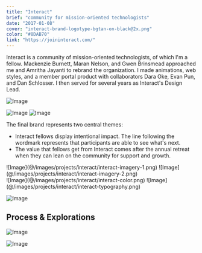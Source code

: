 ```yaml
---
title: "Interact"
brief: "community for mission-oriented technologists"
date: "2017-01-08"
cover: "interact-brand-logotype-bgtan-on-black@2x.png"
color: "#8DAB70"
link: "https://joininteract.com/"
---
```


Interact is a community of mission-oriented technologists, of which I'm a fellow. Mackenzie Burnett, Maran Nelson, and Gwen Brinsmead approached me and Amritha Jayanti to rebrand the organization. I made animations, web styles, and a member portal product with collaborators Dara Oke, Evan Pun, and Dan Schlosser. I then served for several years as Interact's Design Lead.

![Image](@/images/projects/interact/interact-brand-animation.gif)

![Image](@/images/projects/interact/interact-logotype.png)
![Image](@/images/projects/interact/interact-icon.png)

The final brand represents two central themes:

- Interact fellows display intentional impact. The line following the wordmark represents that participants are able to see what's next.
- The value that fellows get from Interact comes after the annual retreat when they can lean on the community for support and growth.

<div class="columns-2">
	![Image](@/images/projects/interact/interact-imagery-1.png)
	![Image](@/images/projects/interact/interact-imagery-2.png)
</div>

<div class="columns-2">
	![Image](@/images/projects/interact/interact-color.png)
	![Image](@/images/projects/interact/interact-typography.png)
</div>

![Image](@/images/projects/interact/interact-web.png)

## Process & Explorations

![Image](@/images/projects/interact/interact-construction.png)

![Image](@/images/projects/interact/interact-inspiration.jpg)
